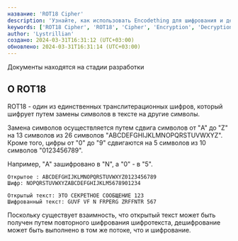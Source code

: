 ```yaml
---
название: 'ROT18 Cipher'
description: 'Узнайте, как использовать Encodething для шифрования и дешифрования ROT18 Cipher'
keywords: ['ROT18 Cipher', 'ROT18', 'Cipher', 'Encryption', 'Decryption', 'Encodething'].
author: 'Lystrillian'
создано: 2024-03-31T16:31:12 (UTC+03:00)
обновлено: 2024-03-31T16:31:14 (UTC+03:00)
---
```


<Callout type="warning">
  Документы находятся на стадии разработки
</Callout>

## О ROT18

ROT18 - один из единственных транслитерационных шифров, который шифрует путем замены символов в тексте на другие символы.

Замена символов осуществляется путем сдвига символов от "A" до "Z" на 13 символов из 26 символов "ABCDEFGHIJKLMNOPQRSTUVWXYZ". Кроме того, цифры от "0" до "9" сдвигаются на 5 символов из 10 символов "0123456789".

Например, "A" зашифровано в "N", а "0" - в "5".

```
Открытое : ABCDEFGHIJKLMNOPQRSTUVWXYZ0123456789
Шифр: NOPQRSTUVWXYZABCDEFGHIJKLM5678901234
```

```
Открытый текст: ЭТО СЕКРЕТНОЕ СООБЩЕНИЕ 123
Шифрованный текст: GUVF VF N FRPERG ZRFFNTR 567
```

Поскольку существует взаимность, что открытый текст может быть получен путем повторного шифрования шифротекста, дешифрование может быть выполнено в том же потоке, что и шифрование.
